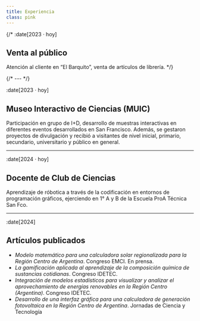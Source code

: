 ```yaml
---
title: Experiencia
class: pink
---
```


{/* :date[2023 · hoy]
## Venta al público
Atención al cliente en “El Barquito”, venta de artículos de librería. */}

{/* --- */}

:date[2023 · hoy]
## Museo Interactivo de Ciencias (MUIC)
Participación en grupo de I+D, desarrollo de muestras interactivas en
diferentes eventos desarrollados en San Francisco. Además, se gestaron proyectos
de divulgación y recibió a visitantes de nivel inicial, primario, secundario,
universitario y público en general.

---

:date[2024 · hoy]
## Docente de Club de Ciencias
Aprendizaje de róbotica a través de la codificación en entornos de programación
gráficos, ejerciendo en 1° A y B de la Escuela ProA Técnica San Fco.

---

:date[2024]
## Artículos publicados
- *Modelo matemático para una calculadora solar regionalizada para la Región Centro de Argentina*. Congreso EMCI. En prensa.
- *La gamificación aplicada al aprendizaje de la composición química de sustancias cotidianas*. Congreso IDETEC.
- *Integración de modelos estadísticos para visualizar y analizar el aprovechamiento de energías renovables en la Región Centro (Argentina)*. Congreso IDETEC.
- *Desarrollo de una interfaz gráfica para una calculadora de generación fotovoltaica en la Región Centro de Argentina*. Jornadas de Ciencia y Tecnología
